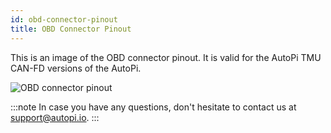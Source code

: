 ```yaml
---
id: obd-connector-pinout
title: OBD Connector Pinout
---
```



This is an image of the OBD connector pinout. It is valid for the AutoPi TMU CAN-FD versions of the AutoPi.

![OBD connector pinout](/img/hardware/legacy_devices/autopi_tmu_can_fd/obd_connector_pinout/obd_pinout_CAN-FD_ed-GND.png)

<Discussion
  title="OBD Connector Pinout"
  url="https://community.autopi.io/t/guide-obd-connector-pinout/1905"
/>

:::note
In case you have any questions, don't hesitate to contact us at [support@autopi.io](mailto:support@autopi.io).
:::
